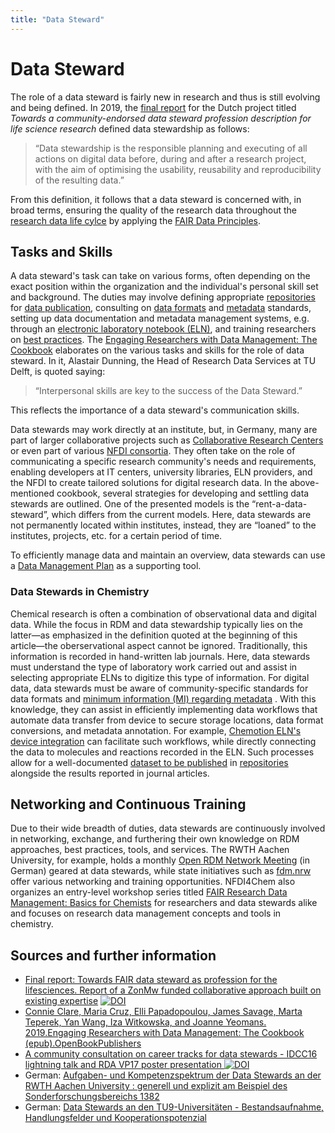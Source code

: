 ```yaml
---
title: "Data Steward"
---
```


# Data Steward

The role of a data steward is fairly new in research and thus is still evolving and being defined. In 2019, the [final report](https://doi.org/10.5281/zenodo.3474630) for the Dutch project titled *Towards a community-endorsed data steward profession description for life science research* defined data stewardship as follows:

> “Data stewardship is the responsible planning and executing of all actions on digital data before, during and after a research project, with the aim of optimising the usability, reusability and reproducibility of the resulting data.”

From this definition, it follows that a data steward is concerned with, in broad terms, ensuring the quality of the research data throughout the [research data life cylce](../40_topics/110_data_life_cycle.mdx) by applying the [FAIR Data Principles](../40_topics/01_fair.mdx).

## Tasks and Skills

A data steward's task can take on various forms, often depending on the exact position within the organization and the individual's personal skill set and background. The duties may involve defining appropriate [repositories](../40_topics/20_repositories.mdx) for [data publication](../30_data/60_data_publication.mdx), consulting on [data formats](../40_topics/40_format_standards.mdx) and [metadata](../40_topics/30_metadata.mdx) standards, setting up data documentation and metadata management systems, e.g. through an [electronic laboratory notebook (ELN)](../40_topics/10_eln.mdx), and training researchers on [best practices](../40_topics/60_best_practice.mdx). The [Engaging Researchers with Data Management: The Cookbook](https://www.openbookpublishers.com/product/1080) elaborates on the various tasks and skills for the role of data steward. In it, Alastair Dunning, the Head of
Research Data Services at TU Delft, is quoted saying:

> “Interpersonal skills are key to the success of the Data Steward.”

This reflects the importance of a data steward's communication skills. 

Data stewards may work directly at an institute, but, in Germany, many are part of larger collaborative projects such as [Collaborative Research Centers](https://www.dfg.de/en/research_funding/programmes/coordinated_programmes/collaborative_research_centres/) or even part of various [NFDI consortia](https://www.nfdi.de/?lang=en). They often take on the role of communicating a specific research community's needs and requirements, enabling developers at IT centers, university libraries, ELN providers, and the NFDI to create tailored solutions for digital research data. In the above-mentioned cookbook, several strategies for developing and settling data stewards are outlined. One of the presented models is the “rent-a-data-steward”, which differs from the current models. Here, data stewards are not permanently located within institutes, instead, they are “loaned” to the institutes, projects, etc. for a certain period of time.

To efficiently manage data and maintain an overview, data stewards can use a [Data Management Plan](../30_data/10_dmp.mdx) as a supporting tool.

### Data Stewards in Chemistry

Chemical research is often a combination of observational data and digital data. While the focus in RDM and data stewardship typically lies on the latter—as emphasized in the definition quoted at the beginning of this article—the oberservational aspect cannot be ignored. Traditionally, this information is recorded in hand-written lab journals. Here, data stewards must understand the type of laboratory work carried out and assist in selecting appropriate ELNs to digitize this type of information. For digital data, data stewards must be aware of community-specific standards for data formats and [minimum information (MI) regarding metadata](../40_topics/30_metadata.mdx) . With this knowledge, they can assist in efficiently implementing data workflows that automate data transfer from device to secure storage locations, data format conversions, and metadata annotation. For example, [Chemotion ELN's device integration](https://www.chemotion.net/chemotionsaurus/docs/category/device-integration) can facilitate such workflows, while directly connecting the data to molecules and reactions recorded in the ELN. Such processes allow for a well-documented [dataset to be published](../30_data/60_data_publication.mdx) in [repositories](../40_topics/20_repositories.mdx) alongside the results reported in journal articles.

## Networking and Continuous Training

Due to their wide breadth of duties, data stewards are continuously involved in networking, exchange, and furthering their own knowledge on RDM approaches, best practices, tools, and services. The RWTH Aachen University, for example, holds a monthly [Open RDM Network Meeting](https://www.rwth-aachen.de/go/id/mkbr/file/9-6699/) (in German) geared at data stewards, while state initiatives such as [fdm.nrw](https://www.fdm.nrw/) offer various networking and training opportunities. NFDI4Chem also organizes an entry-level workshop series titled [FAIR Research Data Management: Basics for Chemists](https://www.nfdi4chem.de/index.php/event/workshop-fair-research-data-management-basics-for-chemists/) for researchers and data stewards alike and focuses on research data management concepts and tools in chemistry.

## Sources and further information

- [Final report: Towards FAIR data steward as profession for the lifesciences. Report of a ZonMw funded collaborative approach built on existing expertise](https://doi.org/10.5281/zenodo.3474630) [![DOI](https://zenodo.org/badge/DOI/10.5281/zenodo.3474630.svg)](https://doi.org/10.5281/zenodo.3474630)
- [Connie Clare, Maria Cruz, Elli Papadopoulou, James Savage, Marta Teperek, Yan Wang, Iza Witkowska, and Joanne Yeomans. 2019.Engaging Researchers with Data Management: The Cookbook (epub).OpenBookPublishers](https://doi.org/10.11647/OBP.0185)
- [A community consultation on career tracks for data stewards - IDCC16 lightning talk and RDA VP17 poster presentation ![DOI](https://zenodo.org/badge/DOI/10.5281/zenodo.4707028.svg)](https://doi.org/10.5281/zenodo.4707028)
- German: [Aufgaben- und Kompetenzspektrum der Data Stewards an der RWTH Aachen University : generell und explizit am Beispiel des Sonderforschungsbereichs 1382](https://doi.org/10.17192/bfdm.2021.3.8352)
- German: [Data Stewards an den TU9-Universitäten - Bestandsaufnahme, Handlungsfelder und Kooperationspotenzial](https://doi.org/10.17192/bfdm.2022.1.8364)
